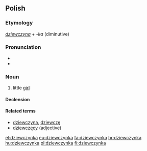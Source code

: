 ==Polish==

===Etymology===
''[[dziewczyna]]'' + ''-ka'' (diminutive)

===Pronunciation===
* {{IPA|/d͡ʑɛfˈt͡ʂɨnka/|lang=pl}}
* {{audio|Pl-dziewczynka.ogg|audio}}

===Noun===
{{pl-noun|f}}

# little [[girl]]

====Declension====
{{pl-decl-noun-ka|dziewczyn}}

====Related terms====
* [[dziewczyna]], [[dziewczę]]
* [[dziewczęcy]] (adjective)

[[el:dziewczynka]]
[[eu:dziewczynka]]
[[fa:dziewczynka]]
[[hr:dziewczynka]]
[[hu:dziewczynka]]
[[pl:dziewczynka]]
[[fi:dziewczynka]]